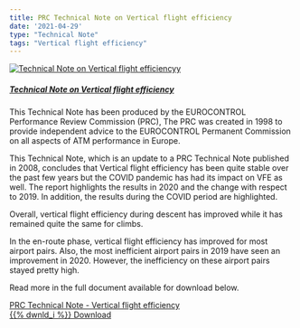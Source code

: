 ```yaml
---
title: PRC Technical Note on Vertical flight efficiency
date: '2021-04-29'
type: "Technical Note"
tags: "Vertical flight efficiency"
---
```


<div class="container">
<div class="row align-items-start">
<div class="col-sm-2">
<div class="card border-0"><a href="/library/tn_prc_2021_04_vertical_flight_efficiency.pdf">
  <img class="card-img-top" src="/images/prc/tn_vfe_202104.png" alt="Technical Note on Vertical flight efficiencyy">
  <div class="card-body"><h5 class="card-title">Technical Note on Vertical flight efficiency</h5></a><p class="card-text"></p>
</div></div>
</div>
<div class="col-sm-10">
This Technical Note has been produced by the EUROCONTROL Performance Review Commission (PRC), The PRC was created in 1998 to provide independent advice to the EUROCONTROL Permanent Commission on all aspects of ATM performance in Europe.

This Technical Note, which is an update to a PRC Technical Note published in 2008, concludes that Vertical flight efficiency has been quite stable over the past few years but the COVID pandemic has had its impact on VFE as well. The report highlights the results in 2020 and the change with respect to 2019. In addition, the results during the COVID period are highlighted.

Overall, vertical flight efficiency during descent has improved while it has remained quite the same for climbs.

In the en-route phase, vertical flight efficiency has improved for most airport pairs. Also, the most inefficient airport pairs in 2019 have seen an improvement in 2020. However, the inefficiency on these airport pairs stayed pretty high.
</div>
</div></div>

Read more in the full document available for download below. <br>

<a href="/library/tn_prc_2021_04_vertical_flight_efficiency.pdf" class="btn btn-secondary" role="button" target="_blank"> PRC Technical Note - Vertical flight efficiency <br> {{% dwnld_i %}} Download </a>